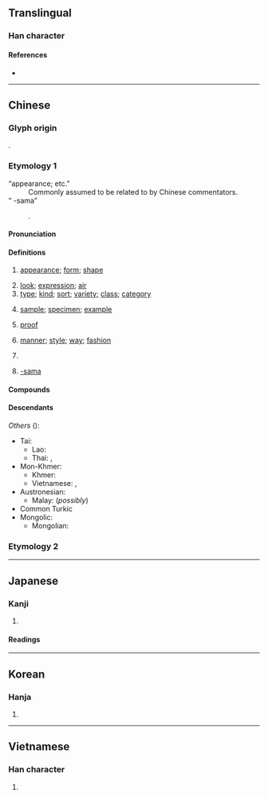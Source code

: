 {{also|样|様}}
{{character info/new}}
==Translingual==
{{Han simplified forms|樣|様|样}}

===Han character===
{{Han char|rn=75|rad=木|as=11|sn=15|four=48932|canj=DTGE|ids=⿰木羕}}

====References====
* {{Han ref|kx=0551.050|dkj=15457|dj=0939.060|hdz=21284.070|uh=6A23}}

----

==Chinese==
{{zh-forms|s=样|alt=様,𢵇}}

===Glyph origin===
{{Han etym}}
{{Han compound|木|羕|c1=s|c2=p|t1=wood|ls=psc}}.

===Etymology 1===
; “appearance; etc.”
: Commonly assumed to be related to {{och-l|像|to resemble, image}} by Chinese commentators.
; “{{q|ACG slang}} -sama”
: {{obor|zh|ja|-}} {{ja-r|様|さま}}.

====Pronunciation====
{{zh-pron
|m=yàng
|m-s=
|c=joeng6,joeng6-2
|c-t=
|g=
|h=pfs=ngióng/yong
|j=
|md=iông
|mn=qz,xm:iūⁿ/zz:iōⁿ/qz,xm:iōng/zz:iāng
|mn_note=iūⁿ/iōⁿ - colloquial; iōng/iāng - literary
|mn-t=iên7/ion7
|mn-t_note=iên7 - Chaozhou
|w=3hhian
|x=
|mc=y
|oc=y
|cat=n,pron,cls,suf
}}

====Definitions====
{{zh-hanzi}}

# [[appearance]]; [[form]]; [[shape]]
#: {{zh-x|一樣|same [lit. one '''appearance''']}}
#: {{zh-x|模樣|appearance}}
# [[look]]; [[expression]]; [[air]]
# [[type]]; [[kind]]; [[sort]]; [[variety]]; [[class]]; [[category]]
#: {{zh-x|各式各樣|(of) all kinds and '''sorts'''}}
# [[sample]]; [[specimen]]; [[example]]
#: {{zh-x|樣品|sample; specimen}}
#: {{zh-x|榜樣|example; model}}
# {{lb|zh|printing}} [[proof]]
# [[manner]]; [[style]]; [[way]]; [[fashion]]
#: {{zh-x|這樣|such; like this [lit. this '''manner''']}}
#: {{zh-x|怎樣|how}}
# {{zh-classifier|[[kind]]s or [[type]]s of things}}
#: {{zh-x|有 樣 嘢 叫|there is a ('''type''' of) thing called|C}}
#: {{zh-x|三 樣 菜|three '''different''' dishes}}
# {{lb|zh|ACG|Internet|slang}} [[-sama]]

====Compounds====
{{zh-der|樣板|樣板戲|樣本|樣稿|樣機|樣件|樣片|樣品|樣式|樣書|樣張|樣子|一樣|上樣|人樣|個樣|像樣|兩樣|別樣|原樣|取樣|各樣|同樣|圖樣|大樣|天樣|妝樣|字樣|學樣|官樣|宮樣|小樣|展樣|幾樣|式樣|怎樣|成樣|打樣|抽樣|新樣|時樣|校樣|格樣|榜樣|模樣|樣格:essive case|樣勢|樣樣|樣範|樣貌|樣銀|毛樣|油樣|海樣|清樣|演樣|照樣|版樣|異樣|登樣|發樣|紅樣|紋樣|老樣|能樣|色樣|花樣|變樣|貨樣|走樣|越樣|這樣|那樣|錦樣|魘樣|一個樣兒|一模一樣|一色一樣|三般兩樣|不一樣|不像人樣|不像樣|不怎麼樣|不成模樣|不成樣子|不是樣兒|中注模樣|乏樣子|九經字樣|人模人樣|人模狗樣|人樣兒|人樣子|依樣葫蘆|俏模樣|像模像樣|兩樣三般|出花樣|十樣錦|千般萬樣|各式各樣|喬模喬樣|多樣化|多樣性|大模大樣|大模廝樣|好模好樣|好樣兒的|好樣子|媚笑雜樣|字樣學|官樣文章|小人樣|小模樣兒|工作抽樣|底樣兒|得樣兒|心口兩樣|怎麼樣|怪模怪樣|怪樣子|惡模惡樣|打樣棍|抽樣調查|描樣兒|擺樣子|新花樣|是樣兒|有模有樣|有樣子|有樣學樣|村沙樣勢|樣冊子|樣品屋|樣本分配|樣本調查|氣高樣大|水樣液|沒有兩樣|沒樣範|浪樣兒|甚麼樣|看樣子|老樣子|耍花樣|腳樣兒|花樣百出|花樣翻新|虛擬樣品|裝模作樣|裝樣子|複合樣式|見樣學樣|這麼樣|那樣子|重樣兒|隨機抽樣|體樣兒|鬼花樣}}

====Descendants====
{{CJKV||s=様|よう|양|dạng}}
''Others'' ({{zh-ref|Pou, 1973}}):
* Tai:
** Lao: {{l|lo|ຢ່າງ||kind, type; standard, pattern; way, method}}
** Thai: {{l|th|อย่าง||variety; kind; manner; like, as; ''adverbial particle''}}, {{l|th|เยี่ยง||like, as if; example, model}}
* Mon-Khmer:
** Khmer: {{l|km|យ៉ាង||kind, type, way, ''particle for forming adverbial phrases''}}
** Vietnamese: {{l|vi|dáng||gait, figure}}, {{l|vi|dường||to seem, to be like}}
* Austronesian:
** Malay: {{l|ms|yang||(he, the one) who, (that) which}} (''possibly'')
* Common Turkic {{l|trk-pro|*yaŋ}}
* Mongolic:
** Mongolian: {{l|mn|зан}}

===Etymology 2===
{{zh-see|橡|av}}

{{zh-cat|Elementary}}

----

==Japanese==
{{ja-kanji forms|様|樣}}

===Kanji===
{{ja-kanji|grade=|rs=木11|shin=様}}

# {{defn|lang=ja|sort=木11}}

====Readings====
{{ja-readings
|on=よう, やう, しょう
|kun=さま-
}}

----

==Korean==

===Hanja===
{{ko-hanja|hangeul=[[양]], [[상]]|eumhun=모양|rv=yang, sang|mr=yang, sang|y=yang, sang}}

# {{defn|lang=ko|sort=木11}}

----

==Vietnamese==

===Han character===
{{vi-hantu|[[dạng]], [[dáng]], [[nhàng]]|rs=木11}}

# {{defn|lang=vi|sort=木11}}
